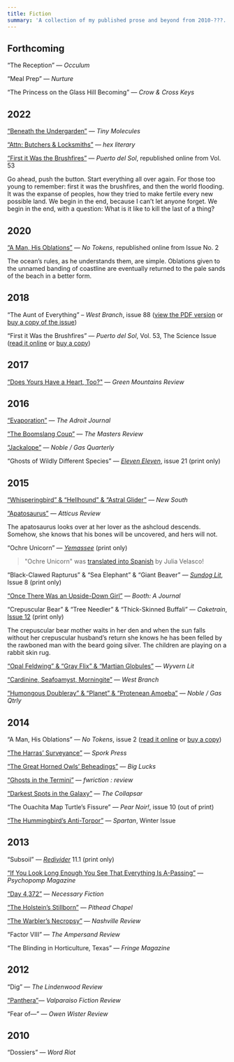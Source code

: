```yaml
---
title: Fiction
summary: 'A collection of my published prose and beyond from 2010-???. Links where pieces still survive.'
---
```


## Forthcoming

&ldquo;The Reception&rdquo; — _Occulum_

&ldquo;Meal Prep&rdquo; — _Nurture_

&ldquo;The Princess on the Glass Hill Becoming&rdquo; — _Crow & Cross Keys_

## 2022

[&ldquo;Beneath the Undergarden&rdquo;](https://www.tinymolecules.com/issues/fourteen#joel-hans) — _Tiny Molecules_

[&ldquo;Attn: Butchers &amp; Locksmiths”](https://hexliterary.com/?p=550) — _hex literary_

[“First it Was the
Brushfires”](https://www.puertodelsol.org/single-post/puerto-del-pasado-artifacts-from-the-archives-joel-hans-s-first-it-was-the-brushfires)
— _Puerto del Sol_, republished online from Vol. 53

<StoryQuote story="First it Was the Brushfires">Go ahead, push the button. Start everything all over again. For those too young to remember: first it was the brushfires, and then the world flooding. It was the expanse of peoples, how they tried to make fertile every new possible land. We begin in the end, because I can’t let anyone forget. We begin in the end, with a question: What is it like to kill the last of a thing?</StoryQuote>

## 2020

[“A Man, His Oblations”](http://notokensjournal.com/fiction/a-man-his-oblations/) — _No Tokens_, republished online from Issue No. 2

<StoryQuote story="A Man, His Oblations">The ocean’s rules, as he understands them, are simple. Oblations given to the unnamed banding of coastline are eventually returned to the pale sands of the beach in a better form.</StoryQuote>

## 2018

“The Aunt of Everything” – _West Branch_, issue 88 ([view the PDF version](/static/writing/The-Aunt-of-Everything.pdf)
or [buy a copy of the issue](http://westbranch.blogs.bucknell.edu/west-branch-88-fall-2018/10/2018/))

“First it Was the Brushfires” — _Puerto del Sol_, Vol. 53, The Science Issue ([read it
online](https://www.puertodelsol.org/single-post/2018/03/14/vol-53-the-science-issue-spring-2018) or [buy a
copy](https://www.puertodelsol.org/single-post/2018/03/14/vol-53-the-science-issue-spring-2018))

## 2017

[“Does Yours Have a Heart, Too?"](http://greenmountainsreview.com/doesyourshaveaheart/) — _Green Mountains Review_

## 2016

[“Evaporation”](http://www.theadroitjournal.org/issue-eighteen-joel-hans-the-adroit-journal) — _The Adroit Journal_

[“The Boomslang Coup”](https://mastersreview.com/new-voices/the-boomslang-coup-by-joel-hans/) — _The Masters Review_

[“Jackalope”](http://noblegas.org/issue-203-3/birdwhistle-prize/joel-hans/jackalope/) — _Noble / Gas Quarterly_

“Ghosts of Wildly Different Species” — [_Eleven Eleven_](http//www.spdbooks.org/Products/24304/eleven-eleven-21.aspx), issue 21 (print only)

## 2015

[“Whisperingbird” & “Hellhound” & “Astral Glider”](https://web.archive.org/web/20210806043609/https://newsouthjournal.com/2015/11/02/micro-prose-three-pieces-by-joel-hans/) — _New South_

[“Apatosaurus”](http://atticusreview.org/apatosaurus/) — _Atticus Review_

<StoryQuote story="Apatosaurus">The apatosaurus looks over at her lover as the ashcloud descends. Somehow, she knows that his bones will be uncovered, and hers will not.</StoryQuote>

“Ochre Unicorn” — [_Yemassee_](http://yemasseejournal.com/) (print only)

> "Ochre Unicorn" was [translated into Spanish](https://web.archive.org/web/20160315211540/http://yemasseejournal.com/post/140279765242/yemassee-in-translation-ochre-unicorn-by-joel) by Julia Velasco!

“Black-Clawed Rapturus” & “Sea Elephant” & “Giant Beaver” — [_Sundog Lit_](https://sundoglit.com/2015/06/01/issue-8-is-available/), Issue 8 (print only)

[“Once There Was an Upside-Down Girl”](http://booth.butler.edu/2015/05/22/once-there-was-an-upside-down-girl/) — _Booth: A Journal_

“Crepuscular Bear” & “Tree Needler” & “Thick-Skinned Buffali” — _Caketrain_, [Issue 12](http://caketrain.org/12/) (print only)

<StoryQuote story="Crepuscular Bear">The crepuscular bear mother waits in her den and when the sun falls without her crepuscular husband’s return she knows he has been felled by the rawboned man with the beard going silver. The children are playing on a rabbit skin rug.</StoryQuote>

[“Opal Feldwing” & “Gray Flix” & “Martian Globules”](http://www.wyvernlit.com/four/joel-hans) — _Wyvern Lit_

[“Cardinine, Seafoamyst, Morningite”](https://west-branch-wired.bucknell.edu/past-issues-of-wired/winter-2015/joel-hans.html) — _West Branch_

[“Humongous Doubleray” & “Planet” & “Protenean Amoeba”](http://202.2.noblegas.org/) — _Noble / Gas Qtrly_

## 2014

“A Man, His Oblations” — _No Tokens_, issue 2 ([read it online](http://notokensjournal.com/fiction/a-man-his-oblations/) or [buy a copy](http://notokensjournal.com/issue-2/))

[“The Harras’ Surveyance”](http://sporkpress.com/?p=5077) — _Spork Press_

[“The Great Horned Owls’ Beheadings”](https://www.biglucks.com/journal/joel-hans) — _Big Lucks_

[“Ghosts in the Termini”](http://www.fwrictionreview.com/post/94715855560/ghosts-in-the-termini-by-joel-hans) — _fwriction : review_

[“Darkest Spots in the Galaxy”](http://thecollapsar.com/2014/06/03/hans/) — _The Collapsar_

“The Ouachita Map Turtle’s Fissure” — _Pear Noir!_, issue 10 (out of print)

[“The Hummingbird’s Anti-Torpor”](http://spartanlit.com/the-hummingbirds-anti-torpor) — _Spartan_, Winter Issue

## 2013

“Subsoil” — [_Redivider_](http://redividerjournal.org/) 11.1 (print only)

[“If You Look Long Enough You See That Everything Is A-Passing”](http://www.joomag.com/magazine/psychopomp-magazine-fall-2013/0768091001380984003) — _Psychopomp Magazine_

[“Day 4,372”](http://necessaryfiction.com/stories/JoelHansDay4372) — _Necessary Fiction_

[“The Holstein’s Stillborn”](http://pitheadchapel.com/the-holsteins-stillborn/) — _Pithead Chapel_

[“The Warbler’s Necropsy”](https://as.vanderbilt.edu/nashvillereview/archives/6690) — _Nashville Review_

“Factor VIII” — _The Ampersand Review_

“The Blinding in Horticulture, Texas” — _Fringe Magazine_

## 2012

“Dig” — _The Lindenwood Review_

[“Panthera”](http://scholar.valpo.edu/vfr/vol2/iss1/7/)— _Valparaiso Fiction Review_

“Fear of—” — _Owen Wister Review_

## 2010

“Dossiers” — _Word Riot_
